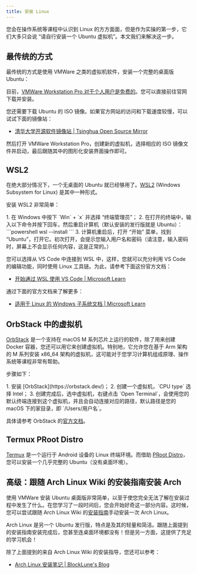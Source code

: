```yaml
---
title: 安装 Linux
---
```



您会在操作系统等课程中认识到 Linux 的方方面面，但是作为实操的第一步，它们大多只会说 “请自行安装一个 Ubuntu 虚拟机”。本文我们来解决这一步。

## 最传统的方式

最传统的方式是使用 VMWare 之类的虚拟机软件，安装一个完整的桌面版 Ubuntu：

目前，[VMWare Workstation Pro 对于个人用户是免费的](https://blogs.vmware.com/workstation/2024/05/vmware-workstation-pro-now-available-free-for-personal-use.html)。您可以直接前往官网下载并安装。

您还需要下载 Ubuntu 的 ISO 镜像。如果官方网站的访问和下载速度较慢，可以试试下面的镜像站：

- [清华大学开源软件镜像站 | Tsinghua Open Source Mirror](https://mirrors.tuna.tsinghua.edu.cn/ubuntu-releases/)

然后打开 VMWare Workstation Pro，创建新的虚拟机，选择相应的 ISO 镜像文件并启动，最后跟随其中的图形化安装界面操作即可。

## WSL2

在绝大部分情况下，一个无桌面的 Ubuntu 就已经够用了。[WSL2](https://learn.microsoft.com/zh-cn/windows/wsl/install) (Windows Subsystem for Linux) 是其中一种形式。

安装 WSL2 非常简单：

<Steps>
1. 在 Windows 中按下 `Win` + `x` 并选择 “终端管理员”；
2. 在打开的终端中，输入以下命令并按下回车，然后重启计算机（默认安装的发行版就是 Ubuntu）：
    ```powershell
    wsl --install
    ```
3. 计算机重启后，打开 “开始” 菜单，找到 “Ubuntu”，打开它。初次打开，会提示您输入用户名和密码（请注意，输入密码时，屏幕上不会显示任何内容，这是正常的。）
</Steps>

您可以选择从 VS Code 中连接到 WSL 中，这样，您就可以充分利用 VS Code 的编辑功能，同时使用 Linux 工具链。为此，请参考下面这份官方文档：

- [开始通过 WSL 使用 VS Code | Microsoft Learn](https://learn.microsoft.com/zh-cn/windows/wsl/tutorials/wsl-vscode)

通过下面的官方文档来了解更多：

- [适用于 Linux 的 Windows 子系统文档 | Microsoft Learn](https://learn.microsoft.com/zh-cn/windows/wsl/)

## OrbStack 中的虚拟机

[OrbStack](https://orbstack.dev/) 是一个支持在 macOS M 系列芯片上运行的软件，除了用来创建 Docker 容器，您还可以用它来创建虚拟机。特别地，它允许您在基于 Arm 架构的 M 系列安装 x86_64 架构的虚拟机，这可能对于您学习计算机组成原理、操作系统等课程非常有帮助。

步骤如下：

<Steps>
1. 安装 [OrbStack](https://orbstack.dev/)；
2. 创建一个虚拟机，`CPU type` 选择 Intel；
3. 创建完成后，选中虚拟机，右键点击 `Open Terminal`，会使用您的默认终端连接到这个虚拟机，并且会自动连接对应的路径，默认路径是您的 macOS 下的家目录，即 `/Users/用户名`。
</Steps>

具体请参考 OrbStack 的[官方文档](https://docs.orbstack.dev/machines/)。

## Termux PRoot Distro

[Termux](https://github.com/termux/termux-app) 是一个运行于 Android 设备的 Linux 终端环境。而借助 [PRoot Distro](https://github.com/termux/proot-distro)，您可以安装一个几乎完整的 Ubuntu（没有桌面环境）。

## 高级：跟随 Arch Linux Wiki 的安装指南安装 Arch

使用 VMWare 安装 Ubuntu 桌面版非常简单，以至于使您完全无法了解在安装过程中发生了什么。在您学习了一段时间后，您会开始好奇这一部分内容。这时候，您可以尝试跟随 Arch Linux Wiki 的[安装指南](https://wiki.archlinuxcn.org/wiki/%E5%AE%89%E8%A3%85%E6%8C%87%E5%8D%97)手动安装一次 Arch Linux。

Arch Linux 是另一个 Ubuntu 发行版，特点是及其的轻量和简洁。跟随上面提到的安装指南安装完成后，您甚至连桌面环境都没有！但是另一方面，这提供了充足的学习机会！

除了上面提到的来自 Arch Linux Wiki 的安装指导，您还可以参考：

- [Arch Linux 安装笔记 | BlockLune's Blog](https://blocklune.cc/zh/posts/archlinux-installation-notes/)
